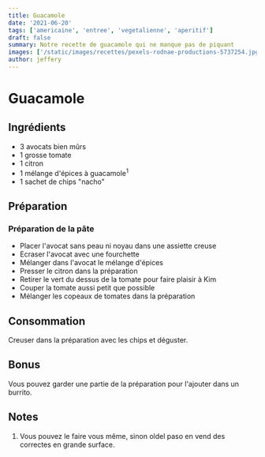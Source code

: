 ```yaml
---
title: Guacamole
date: '2021-06-20'
tags: ['americaine', 'entree', 'vegetalienne', 'aperitif']
draft: false
summary: Notre recette de guacamole qui ne manque pas de piquant
images: ['/static/images/recettes/pexels-rodnae-productions-5737254.jpg']
author: jeffery
---
```


# Guacamole

<Pexels
  src="/static/images/recettes/pexels-rodnae-productions-5737254.jpg"
  srcurl="https://www.pexels.com/photo/person-holding-green-cream-in-purple-round-bowl-5737254/"
  author="RODNAE Productions"
  authorurl="https://www.pexels.com/@rodnae-prod"
  alt="guacamole"
/>

## Ingrédients

- 3 avocats bien mûrs
- 1 grosse tomate
- 1 citron
- 1 mélange d'épices à guacamole<sup>1</sup>
- 1 sachet de chips "nacho"

## Préparation

### Préparation de la pâte

- Placer l'avocat sans peau ni noyau dans une assiette creuse
- Ecraser l'avocat avec une fourchette
- Mélanger dans l'avocat le mélange d'épices
- Presser le citron dans la préparation
- Retirer le vert du dessus de la tomate pour faire plaisir à Kim
- Couper la tomate aussi petit que possible
- Mélanger les copeaux de tomates dans la préparation

## Consommation

Creuser dans la préparation avec les chips et déguster.

## Bonus

Vous pouvez garder une partie de la préparation pour l'ajouter dans un burrito.

## Notes

1. Vous pouvez le faire vous même, sinon oldel paso en vend des correctes en grande surface.
